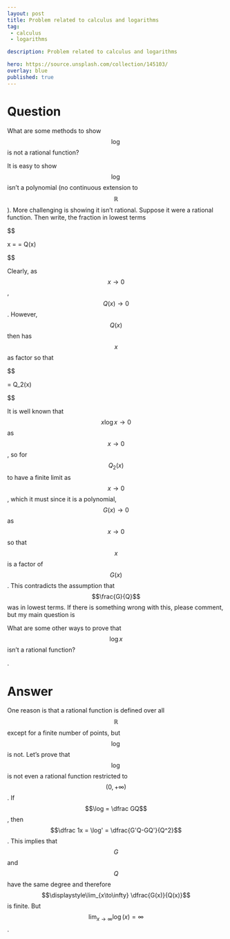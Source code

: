 ---
layout: post
title: Problem related to calculus and logarithms
tag:
 - calculus
 - logarithms

description: Problem related to calculus and logarithms

hero: https://source.unsplash.com/collection/145103/
overlay: blue 
published: true
---

# Question 

What are some methods to show $$\log$$ is not a rational function?

<!--break-->


It is easy to show $$\log$$ isn't a polynomial (no continuous extension to $$\mathbb{R}$$). More challenging is showing it isn't rational. 
Suppose it were a rational function. Then write, the fraction in lowest terms


$$

\log x =\frac{G(x)}{Q(x)} \Longleftrightarrow\frac{G(x)}{\log x} = Q(x)

$$


Clearly, as $$x \to 0$$, $$Q(x) \to 0$$. However, $$Q(x)$$ then has $$x$$ as factor so that 


$$

\frac{G(x)}{x\log x} = Q_2(x)

$$


It is well known that $$x \log x \to 0$$ as $$x \to 0$$, so for $$Q_2(x)$$ to have a finite limit as $$x \to 0$$, which it must since it is a polynomial, $$G(x) \to 0$$ as $$x \to 0$$ so that $$x$$ is a factor of $$G(x)$$. This contradicts the assumption that $$\frac{G}{Q}$$ was in lowest terms.
If there is something wrong with this, please comment, but my main question is 

What are some other ways to prove that $$\log x$$ isn't a rational function?

.

# Answer 


One reason is that a rational function is defined over all $$\mathbb R$$ except for a finite number of points, but $$\log$$ is not.
Let's prove that $$\log$$ is not even a rational function restricted to $$(0,+\infty)$$.
If $$\log = \dfrac GQ$$, then $$\dfrac 1x = \log' = \dfrac{G'Q-GQ'}{Q^2}$$.
This implies that $$G$$ and $$Q$$ have the same degree and therefore $$\displaystyle\lim_{x\to\infty} \dfrac{G(x)}{Q(x)}$$ is finite.
But $$\displaystyle\lim_{x\to\infty} \log(x) = \infty$$.

